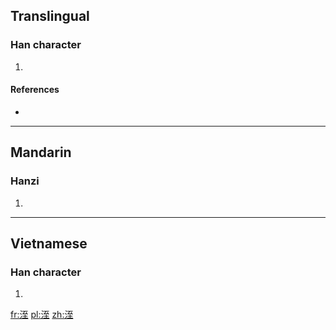==Translingual==

===Han character===
{{Han char|rn=85|rad=水|as=06|sn=9|four=3111<sub>4</sub>|canj=水一戈土 (EMIG)}}

# {{defn|Han|sort=水06}}

====References====
* {{Han ref|kx=0622.140|dkj=17418|dj=1018.120|hdz=31605.090|uh=6D37|ud=27959|bh=CFA3|bd=53155}}

----

==Mandarin==

===Hanzi===
{{cmn-hanzi|pin=[[zhì]] ([[zhi4]])|wg=chih<sup>4</sup>}}

# {{defn|lang=cmn|sort=水06}}

----

==Vietnamese==

===Han character===
{{vi-hantu|[[sờ]], [[xối]] |rs=水06}}

# {{defn|lang=vi|sort=水06}}

[[fr:洷]]
[[pl:洷]]
[[zh:洷]]